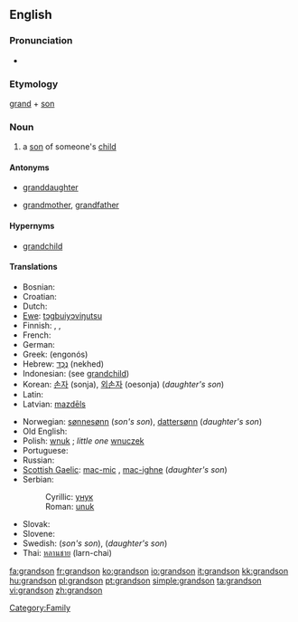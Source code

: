 {{wikipedia|dab=grandson}}
==English==

===Pronunciation===
* {{audio|en-us-grandson.ogg|Audio (US)}}

===Etymology===
[[grand]] + [[son]]

===Noun===
{{en-noun}}

# a [[son]] of someone's [[child]]

====Antonyms====
* {{italbrac|with regard to gender}} [[granddaughter]]
* {{italbrac|with regard to ancestry}} [[grandmother]], [[grandfather]]

====Hypernyms====
* [[grandchild]]

====Translations====
{{trans-top|son of someone's child}}
* Bosnian: {{t-|bs|unuk|m}}
* Croatian: {{t-|hr|unuk|m}}
* Dutch: {{t+|nl|kleinzoon|m}}
* [[Ewe]]: [[tɔgbuiyɔviŋutsu]]
* Finnish: {{t-|fi|pojanpoika}}, {{t-|fi|tyttärenpoika}}, {{t-|fi|lapsenlapsi}}
* French: {{t+|fr|petit-fils|m}}
* German: {{t+|de|Enkel|m}}
* Greek: {{t+|el|εγγονός|m|sc=Grek}} (engonós)
* Hebrew: [[נכד|נֶכֶד]] (nekhed) {{m}}
* Indonesian: (see [[grandchild]])
* Korean: [[손자]] (sonja), [[외손자]] (oesonja) (''daughter's son'')
* Latin: {{t+|la|nepos|m}}
* Latvian: [[mazdēls]] {{m}}
{{trans-mid}}
* Norwegian: [[sønnesønn]] (''son's son''), [[dattersønn]] (''daughter's son'')
* Old English: {{t-|ang|sunsunu|xs=Old English}}
* Polish: [[wnuk]] {{m}}; ''little one'' [[wnuczek]] {{m}}
* Portuguese: {{t|pt|neto|m}}
* Russian: {{t+|ru|внук|m|tr=vnuk|sc=Cyrl}}
* [[Scottish Gaelic]]: [[mac-mic]] {{m}}, [[mac-ighne]] {{m}} (''daughter's son'')
* Serbian:
*: Cyrillic: [[унук#Serbian|унук]] {{m}}
*: Roman: [[unuk#Serbian|unuk]] {{m}}
* Slovak: {{t-|sk|vnuk|m}}
* Slovene: {{t+|sl|vnuk|m}}
* Swedish: {{t+|sv|sonson|c}}  (''son's son''), {{t+|sv|dotterson|c}} (''daughter's son'')
* Thai: [[หลานชาย]] (larn-chai)
{{trans-bottom}}

[[Category:Family]]

[[fa:grandson]]
[[fr:grandson]]
[[ko:grandson]]
[[io:grandson]]
[[it:grandson]]
[[kk:grandson]]
[[hu:grandson]]
[[pl:grandson]]
[[pt:grandson]]
[[simple:grandson]]
[[ta:grandson]]
[[vi:grandson]]
[[zh:grandson]]